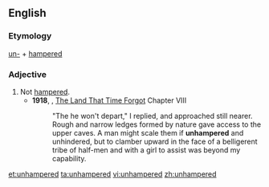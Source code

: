 ==English==

===Etymology===
[[un-]] + [[hampered]]

===Adjective===
{{en-adj}}

#Not [[hampered]].
#*'''1918''', {{w|Edgar Rice Burroughs}}, [[w:The Land That Time Forgot (novel)|The Land That Time Forgot]] Chapter VIII
#*:"The he won't depart," I replied, and approached still nearer. Rough and narrow ledges formed by nature gave access to the upper caves. A man might scale them if '''unhampered''' and unhindered, but to clamber upward in the face of a belligerent tribe of half-men and with a girl to assist was beyond my capability.

[[et:unhampered]]
[[ta:unhampered]]
[[vi:unhampered]]
[[zh:unhampered]]